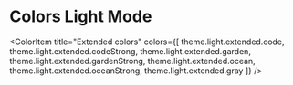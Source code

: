 

<Meta title="Tokens/Colors" />

# Colors Light Mode

<ColorPalette>
  <ColorItem
    title="Primary Colors"
    colors={[
      theme.light.primary.jordyBlue,
      theme.light.primary.hawkesBlue,
      theme.light.primary.mediumPurple,
      theme.light.primary.selago,
      theme.light.primary.white,
    ]}
  />
  <ColorItem
    title="Secondary Colors"
    colors={[
      theme.light.secondary.nepal,
      theme.light.secondary.linkWater,
      theme.light.secondary.prim,
      theme.light.secondary.tutu,
    ]}
  />
  <ColorItem
    title="Neutral Colors"
    colors={[
      theme.light.neutral[0],
      theme.light.neutral[100],
      theme.light.neutral[200],
      theme.light.neutral[300],
      theme.light.neutral[400],
      theme.light.neutral[500],
      theme.light.neutral[600],
      theme.light.neutral[700],
    ]}
  />
  <ColorItem
    title="Semantic colors"
    colors={[
      theme.light.semantic.success,
      theme.light.semantic.warning,
      theme.light.semantic.danger,
      theme.light.semantic.info,
      theme.light.semantic.warm,
      theme.light.semantic.spring,
      theme.light.semantic.earth,
      theme.light.semantic.skin,
      theme.light.semantic.sky,
    ]}
  />

  <ColorItem
    title="Extended colors"
    colors={[
      theme.light.extended.code,
      theme.light.extended.codeStrong,
      theme.light.extended.garden,
      theme.light.extended.gardenStrong,
      theme.light.extended.ocean,
      theme.light.extended.oceanStrong,
      theme.light.extended.gray
    ]}
  />
</ColorPalette>
